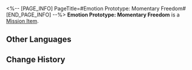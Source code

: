 <%-- [PAGE_INFO]
PageTitle=#Emotion Prototype: Momentary Freedom#
[END_PAGE_INFO] --%>
{{Item Infobox
|id          = 140399
|image       = Item Emotion Prototype- Momentary Freedom.png
|type        = Mission Item
|invCategory = Missions
|rarity      = 3
|effect      = 
|description = As the airship traverses the sky, leaving behind a trail of clouds, the IPC's pursuers disappear from sight. You exchange a high-five with your companions, feeling liberated from any constraints...<br />However, this is not the end. The looming threat of prison remains. It may be ten years or a hundred, but eventually, you will return to it.
}}
{{Description|''"Until then, let's savor our freedom to the fullest."''}}
'''Emotion Prototype: Momentary Freedom''' is a [[Mission Item]].

==Other Languages==
{{Other Languages
|en   = Emotion Prototype: Momentary Freedom
|zhs  = 情绪原型：片刻自由
|zht  = 情緒原型：片刻自由
|ja   = 感情の原型：一時の自由
|ko   = 감정 모델: 잠깐의 자유
|es   = Prototipo de emoción: Libertad momentánea
|fr   = Prototype d'émotion : Moment de liberté
|ru   = Прототип эмоций: Свобода на миг
|th   = ต้นแบบอารมณ์: อิสรภาพชั่วขณะ
|vi   = Nguyên Mẫu Cảm Xúc: Tự Do Trong Khoảnh Khắc
|de   = Gefühls-Prototyp: Moment der Freiheit
|id   = Prototipe Emosi: Momentary Freedom
|pt   = Protótipo de Emoção: Liberdade Momentânea
}}

==Change History==
{{Change History|2.0}}